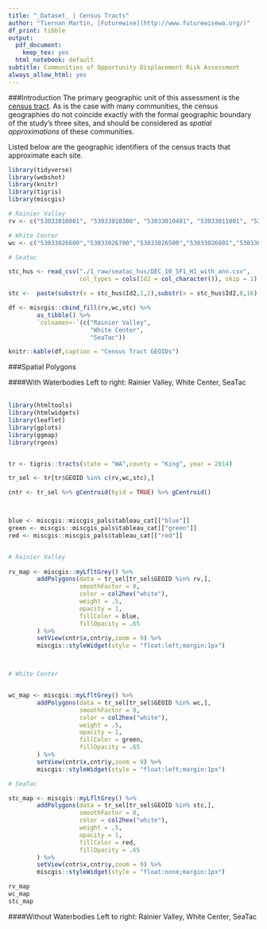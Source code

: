 ```yaml
---
title: "_Dataset_ | Census Tracts"
author: "Tiernan Martin, [Futurewise](http://www.futurewisewa.org/)"
df_print: tibble
output:
  pdf_document:
    keep_tex: yes
  html_notebook: default
subtitle: Communities of Opportunity Displacement Risk Assessment
always_allow_html: yes
---
```


###Introduction
The primary geographic unit of this assessment is the [census tract](https://www.census.gov/geo/reference/gtc/gtc_ct.html). As is the case with many communities, the census geographies do not coincide exactly with the formal geographic boundary of the study's three sites, and should be considered as _spatial approximations_ of these communities.

Listed below are the geographic identifiers of the census tracts that approximate each site.



```r
library(tidyverse)
library(webshot)
library(knitr)
library(tigris)
library(miscgis)

# Rainier Valley
rv <- c("53033010001", "53033010300", "53033010401", "53033011001", "53033011002", "53033011101","53033011102", "53033011700", "53033011800", "53033011900")

# White Center
wc <- c("53033026600","53033026700","53033026500","53033026801","53033026802","53033027000")

# Seatac

stc_hus <- read_csv("./1_raw/seatac_hus/DEC_10_SF1_H1_with_ann.csv", 
                    col_types = cols(Id2 = col_character()), skip = 1)

stc <-  paste(substr(x = stc_hus$Id2,1,2),substr(x = stc_hus$Id2,8,16),sep = "")

df <- miscgis::cbind_fill(rv,wc,stc) %>% 
        as_tibble() %>% 
        `colnames<-`(c("Rainier Valley",
                       "White Center",
                       "SeaTac"))

knitr::kable(df,caption = "Census Tract GEOIDs")
```

###Spatial Polygons

####With Waterbodies
Left to right: Rainier Valley, White Center, SeaTac
<br></br>

```r

library(htmltools)
library(htmlwidgets)
library(leaflet)
library(gplots)
library(ggmap)
library(rgeos)


tr <- tigris::tracts(state = "WA",county = "King", year = 2014)

tr_sel <- tr[tr$GEOID %in% c(rv,wc,stc),]

cntr <- tr_sel %>% gCentroid(byid = TRUE) %>% gCentroid()



blue <- miscgis::miscgis_pals$tableau_cat[["blue"]]
green <- miscgis::miscgis_pals$tableau_cat[["green"]]
red <- miscgis::miscgis_pals$tableau_cat[["red"]]


# Rainier Valley
        
rv_map <- miscgis::myLfltGrey() %>%
        addPolygons(data = tr_sel[tr_sel$GEOID %in% rv,],
                    smoothFactor = 0,
                    color = col2hex("white"),
                    weight = .5,
                    opacity = 1,
                    fillColor = blue,
                    fillOpacity = .65
        ) %>% 
        setView(cntr$x,cntr$y,zoom = 9) %>% 
        miscgis::styleWidget(style = "float:left;margin:1px")



# White Center


wc_map <- miscgis::myLfltGrey() %>%
        addPolygons(data = tr_sel[tr_sel$GEOID %in% wc,],
                    smoothFactor = 0,
                    color = col2hex("white"),
                    weight = .5,
                    opacity = 1,
                    fillColor = green,
                    fillOpacity = .65
        ) %>% 
        setView(cntr$x,cntr$y,zoom = 9) %>% 
        miscgis::styleWidget(style = "float:left;margin:1px")

# SeaTac

stc_map <- miscgis::myLfltGrey() %>%
        addPolygons(data = tr_sel[tr_sel$GEOID %in% stc,],
                    smoothFactor = 0,
                    color = col2hex("white"),
                    weight = .5,
                    opacity = 1,
                    fillColor = red,
                    fillOpacity = .65
        ) %>% 
        setView(cntr$x,cntr$y,zoom = 9) %>% 
        miscgis::styleWidget(style = "float:none;margin:1px")

rv_map
wc_map
stc_map


```


####Without Waterbodies
Left to right: Rainier Valley, White Center, SeaTac
<br></br>

```r





```





